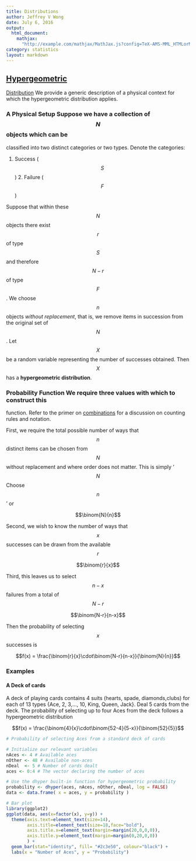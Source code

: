 ```yaml
---
title: Distributions
author: Jeffrey V Wong
date: July 6, 2016
output:
  html_document:
    mathjax:
      "http://example.com/mathjax/MathJax.js?config=TeX-AMS-MML_HTMLorMML"
category: statistics
layout: markdown
---
```


## <a href="#hypergeometric" name="hypergeometric">Hypergeometric
Distribution</a> We provide a generic description of a physical context for
which the hypergeometric distribution applies.

### A Physical Setup Suppose we have a collection of $$N$$ objects which can be
classified into two distinct categories or two types. Denote the categories:

1. Success ($$S$$) 2. Failure ($$F$$)

Suppose that within these $$N$$ objects there exist $$r$$ of type $$S$$ and therefore
$$N-r$$ of type $$F$$. We choose $$n$$ objects *without replacement*, that is, we
remove items in succession from the original set of $$N$$. Let $$X$$ be a random
variable representing the number of successes obtained. Then $$X$$ has a
**hypergeometric distribution**.

### Probability Function We require three values with which to construct this
function. Refer to the primer on [combinations](//TODO) for a discussion on
counting rules and notation.

First, we require the total possible number of ways that $$n$$ distinct items can
be chosen from $$N$$ without replacement and where order does not matter. This is
simply '$$N$$ Choose $$n$$' or

$$\binom{N}{n}$$

Second, we wish to know the number of ways that $$x$$ successes can be drawn from
the available $$r$$

$$\binom{r}{x}$$

Third, this leaves us to select $$n-x$$ failures from a total of $$N-r$$

$$\binom{N-r}{n-x}$$

Then the probability of selecting $$x$$ successes is

$$f(x) = \frac{\binom{r}{x}\cdot\binom{N-r}{n-x}}{\binom{N}{n}}$$


### Examples

#### A Deck of cards
A deck of playing cards contains 4 suits (hearts, spade, diamonds,clubs) for each of 13 types {Ace, 2, 3,..., 10, King, Queen, Jack}. Deal 5 cards from the deck. The probability of selecting up to four Aces from the deck follows a hypergeometric distribution

$$f(x) = \frac{\binom{4}{x}\cdot\binom{52-4}{5-x}}{\binom{52}{5}}$$

```r
# Probability of selecting Aces from a standard deck of cards

# Initialize our relevant variables
nAces <- 4 # Available aces
nOther <- 48 # Available non-aces
nDeal  <- 5 # Number of cards dealt
aces <- 0:4 # The vector declaring the number of aces

# Use the dhyper built-in function for hypergeometric probability
probability <- dhyper(aces, nAces, nOther, nDeal, log = FALSE)
data <- data.frame( x = aces, y = probability )

# Bar plot
library(ggplot2)
ggplot(data, aes(x=factor(x), y=y)) +
  theme(axis.text=element_text(size=14),
        axis.title=element_text(size=18,face="bold"),
        axis.title.x=element_text(margin=margin(20,0,0,0)),
        axis.title.y=element_text(margin=margin(0,20,0,0))
        ) +
  geom_bar(stat="identity", fill= "#2c3e50", colour="black") +
  labs(x = "Number of Aces", y = "Probability")
```
